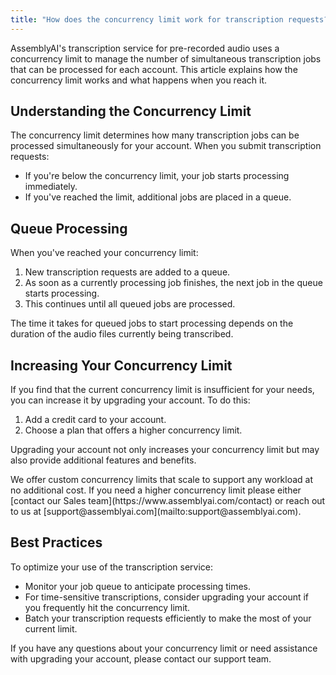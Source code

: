 ```yaml
---
title: "How does the concurrency limit work for transcription requests?"
---
```


AssemblyAI's transcription service for pre-recorded audio uses a concurrency limit to manage the number of simultaneous transcription jobs that can be processed for each account. This article explains how the concurrency limit works and what happens when you reach it.

## Understanding the Concurrency Limit

The concurrency limit determines how many transcription jobs can be processed simultaneously for your account. When you submit transcription requests:

- If you're below the concurrency limit, your job starts processing immediately.
- If you've reached the limit, additional jobs are placed in a queue.

## Queue Processing

When you've reached your concurrency limit:

1. New transcription requests are added to a queue.
2. As soon as a currently processing job finishes, the next job in the queue starts processing.
3. This continues until all queued jobs are processed.

The time it takes for queued jobs to start processing depends on the duration of the audio files currently being transcribed.

## Increasing Your Concurrency Limit

If you find that the current concurrency limit is insufficient for your needs, you can increase it by upgrading your account. To do this:

1. Add a credit card to your account.
2. Choose a plan that offers a higher concurrency limit.

Upgrading your account not only increases your concurrency limit but may also provide additional features and benefits.

<Note title="Scale to support any workload">
  We offer custom concurrency limits that scale to support any workload at no
  additional cost. If you need a higher concurrency limit please either [contact
  our Sales team](https://www.assemblyai.com/contact) or reach out to us at
  [support@assemblyai.com](mailto:support@assemblyai.com).
</Note>

## Best Practices

To optimize your use of the transcription service:

- Monitor your job queue to anticipate processing times.
- For time-sensitive transcriptions, consider upgrading your account if you frequently hit the concurrency limit.
- Batch your transcription requests efficiently to make the most of your current limit.

If you have any questions about your concurrency limit or need assistance with upgrading your account, please contact our support team.
